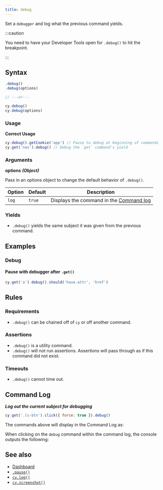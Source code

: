```yaml
---
title: debug
---
```


Set a `debugger` and log what the previous command yields.

:::caution

You need to have your Developer Tools open for `.debug()` to hit the breakpoint.

:::

## Syntax

```javascript
.debug()
.debug(options)

// ---or---

cy.debug()
cy.debug(options)
```

### Usage

**<Icon name="check-circle" color="green" /> Correct Usage**

```javascript
cy.debug().getCookie('app') // Pause to debug at beginning of commands
cy.get('nav').debug() // Debug the `get` command's yield
```

### Arguments

**<Icon name="angle-right" /> options** **_(Object)_**

Pass in an options object to change the default behavior of `.debug()`.

| Option | Default | Description                                                                              |
| ------ | ------- | ---------------------------------------------------------------------------------------- |
| `log`  | `true`  | Displays the command in the [Command log](/guides/core-concepts/cypress-app#command-log) |

### Yields [<Icon name="question-circle"/>](/guides/core-concepts/introduction-to-cypress#subject-management)

- `.debug()` yields the same subject it was given from the previous
command.

## Examples

### Debug

#### Pause with debugger after `.get()`

```javascript
cy.get('a').debug().should('have.attr', 'href')
```

## Rules

### Requirements [<Icon name="question-circle"/>](/guides/core-concepts/introduction-to-cypress#chains-of-commands)

- `.debug()` can be chained off of `cy` or off another
command.

### Assertions [<Icon name="question-circle"/>](/guides/core-concepts/introduction-to-cypress#assertions)

- `.debug()` is a utility command.</li><li>`.debug()` will not run
assertions. Assertions will pass through as if this command did not
exist.

### Timeouts [<Icon name="question-circle"/>](/guides/core-concepts/introduction-to-cypress#timeouts)

- `.debug()` cannot time out.

## Command Log

**_Log out the current subject for debugging_**

```javascript
cy.get('.ls-btn').click({ force: true }).debug()
```

The commands above will display in the Command Log as:

<DocsImage src="/img/api/debug/how-debug-displays-in-command-log.png" alt="Command Log debug" ></DocsImage>

When clicking on the `debug` command within the command log, the console outputs
the following:

<DocsImage src="/img/api/debug/console-gives-all-debug-info-for-command.png" alt="console.log debug" ></DocsImage>

## See also

- [Dashboard](https://on.cypress.io/dashboard)
- [`.pause()`](/api/commands/pause)
- [`cy.log()`](/api/commands/log)
- [`cy.screenshot()`](/api/commands/screenshot)

